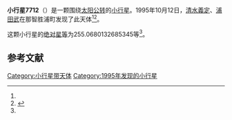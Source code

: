 {{Infobox planet
| bgcolour = #FFFFC0
| name = 7712
| symbol = 
| image = 
| caption = 
| discovery = yes
| discovery_ref = 
| discoverer = [[清水義定|清水義定]]、[[浦田武|浦田武]]
| discovery_site = [[那智胜浦町|那智胜浦町]] 
| discovered = 1995年10月12日
| designations = yes
| mp_name = 
| named_after = 
| alt_names = 1995 TB1/ 1954 UB1 / 1991 RX26
| mp_category = [[主带小行星|主带小行星]]
| orbit_ref = <ref name="a">[http://ssd.jpl.nasa.gov/sbdb.cgi?sstr=7712 7712] {{Wayback|url=http://ssd.jpl.nasa.gov/sbdb.cgi?sstr=7712 |date=20210720203656 }}，小行星數據庫瀏覽器（JPL Small-Body Database Browser）－[[美国国家航空航天局|美国国家航空航天局]]喷气推进实验室</ref>
| epoch = 2456400.5 (2013年4月18日更新)
| aphelion = {{convert|3.172009086692153|AU|km|3|abbr=on|lk=out}}
| perihelion = {{convert|1.958593627023369|AU|km|3|abbr=on}}
| semimajor = {{convert|2.565301356857761|AU|km|3|abbr=on}}
| eccentricity = 0.236505441
| period = 1500.741918 [[日|日]]<br />4.11[[儒略年|儒略年]]
| avg_speed = 
| inclination = 4.855457868310929
| asc_node = 134.6357248796428
| mean_anomaly = 
| arg_peri = 255.0680132685345
| satellites = 
| physical_characteristics = yes
| dimensions = 
| mass = 
| density = 
| surface_grav = 
| escape_velocity = 
| sidereal_day = 
| axial_tilt = 
| pole_ecliptic_lat = 
| pole_ecliptic_lon = 
| albedo = 
| temperatures= 
| temp_name1 = 
| mean_temp_1 = 
| max_temp_1 = 
| temp_name2 = 
| max_temp_2 = 
| spectral_type = 
| abs_magnitude = 255.0680132685345
}}

'''小行星7712'''（{{lang-en|7712}}）是一颗围绕[[太阳|太阳]][[公转|公转]]的[[小行星|小行星]]。1995年10月12日，[[清水義定|清水義定]]、[[浦田武|浦田武]]在那智胜浦町发现了此天体<ref name="a" /><ref>{{cite news|title=小行星列表|url=http://cfa-www.harvard.edu/iau/lists/NumberedMPs.txt|accessdate=2013-07-08|newspaper=哈佛大学|archive-date=2008-05-17|archive-url=https://web.archive.org/web/20080517010638/http://cfa-www.harvard.edu/iau/lists/NumberedMPs.txt|dead-url=no}}</ref>。

这颗小行星的[[绝对星等|绝对星等]]为255.0680132685345等<ref name="a" />。

==参考文献==
{{reflist}}
{{Minor Planet Number|[[小行星7711|小行星7711]]|[[小行星7713|小行星7713]]}}

{{小天体}}

[[Category:小行星带天体|Category:小行星带天体]]
[[Category:1995年发现的小行星|Category:1995年发现的小行星]]

{{asteroid-stub}}